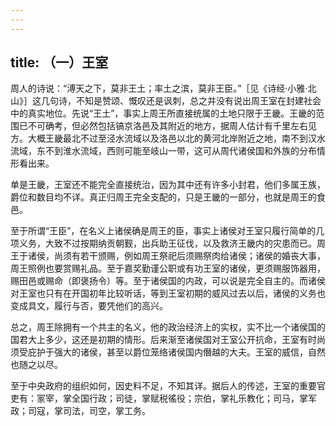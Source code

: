 ```yaml
---
---
---
```

title: （一）王室
---



周人的诗说：“溥天之下，莫非王土；率土之滨，莫非王臣。”［见《诗经·小雅·北山》］这几句诗，不知是赞颂、慨叹还是讽刺，总之并没有说出周王室在封建社会中的真实地位。先说“王土”，事实上周王所直接统属的土地只限于王畿。王畿的范围已不可确考，但必然包括镐京洛邑及其附近的地方，据周人估计有千里左右见方。大概王畿最北不过至泾水流域以及洛邑以北的黄河北岸附近之地，南不到汉水流域，东不到淮水流域，西则可能至岐山一带，这可从周代诸侯国和外族的分布情形看出来。

单是王畿，王室还不能完全直接统治，因为其中还有许多小封君，他们多属王族，爵位和数目均不详。真正归周王完全支配的，只是王畿的一部分，也就是周王的食邑。

至于所谓“王臣”，在名义上诸侯确是周王的臣，事实上诸侯对王室只履行简单的几项义务，大致不过按期纳贡朝觐，出兵助王征伐，以及救济王畿内的灾患而已。周王于诸侯，尚须有若干颁赐，例如周王祭祀后须赐祭肉给诸侯；诸侯的婚丧大事，周王照例也要赏赐礼品。至于嘉奖勤谨公职或有功王室的诸侯，更须赐服饰器用，赐田邑或赐命（即褒扬令）等。至于诸侯国的内政，可以说是完全自主的。而诸侯对王室也只有在开国初年比较听话，等到王室初期的威风过去以后，诸侯的义务也变成具文，履行与否，要凭他们的高兴。

总之，周王除拥有一个共主的名义，他的政治经济上的实权，实不比一个诸侯国的国君大上多少，这还是初期的情形。后来渐至诸侯国对王室公开抗命，王室有时尚须受庇护于强大的诸侯，甚至以爵位笼络诸侯国内僭越的大夫。王室的威信，自然也随之以尽。

至于中央政府的组织如何，因史料不足，不知其详。据后人的传述，王室的重要官吏有：冡宰，掌全国行政；司徒，掌赋税徭役；宗伯，掌礼乐教化；司马，掌军政；司寇，掌司法，司空，掌工务。